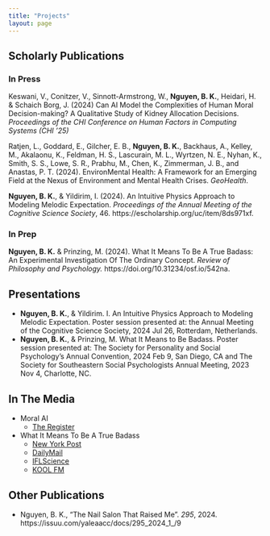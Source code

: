 ```yaml
---
title: "Projects"
layout: page
---
```


## Scholarly Publications
### In Press
Keswani, V., Conitzer, V., Sinnott-Armstrong, W., **Nguyen, B. K.**, Heidari, H. & Schaich Borg, J. (2024) Can AI Model the Complexities of Human Moral Decision-making? A Qualitative Study of Kidney Allocation Decisions. *Proceedings of the CHI Conference on Human Factors in Computing Systems (CHI '25)*

Ratjen, L., Goddard, E., Gilcher, E. B., **Nguyen, B. K.**, Backhaus, A., Kelley, M., Akalaonu, K., Feldman, H. S., Lascurain, M. L., Wyrtzen, N. E., Nyhan, K., Smith, S. S., Lowe, S. R., Prabhu, M., Chen, K., Zimmerman, J. B., and Anastas, P. T. (2024). EnvironMental Health: A Framework for an Emerging Field at the Nexus of Environment and Mental Health Crises. *GeoHealth*.

**Nguyen, B. K.**, & Yildirim, I. (2024). An Intuitive Physics Approach to Modeling Melodic Expectation. *Proceedings of the Annual Meeting of the Cognitive Science Society*, 46. https://escholarship.org/uc/item/8ds971xf.

### In Prep
**Nguyen, B. K.** & Prinzing, M. (2024). What It Means To Be A True Badass: An Experimental Investigation Of The Ordinary Concept. *Review of Philosophy and Psychology.* https://doi.org/10.31234/osf.io/542na.

## Presentations
- **Nguyen, B. K.**, & Yildirim. I. An Intuitive Physics Approach to Modeling Melodic Expectation. Poster session presented at: the Annual Meeting of the Cognitive Science Society, 2024 Jul 26, Rotterdam, Netherlands.
- **Nguyen, B. K.**, & Prinzing, M. What It Means to Be Badass. Poster session presented at: The Society for Personality and Social Psychology’s Annual Convention, 2024 Feb 9, San Diego, CA and The Society for Southeastern Social Psychologists Annual Meeting, 2023 Nov 4, Charlotte, NC.

## In The Media
- Moral AI
    -  [The Register](https://www.theregister.com/2025/03/08/ai_kidney_transplant_moral_decisions/)
- What It Means To Be A True Badass
    - [New York Post](https://nypost.com/2024/12/02/science/scientists-reveal-strict-criteria-that-make-someone-a-badass/)
    - [DailyMail](https://www.dailymail.co.uk/sciencetech/article-14148507/Scientists-reveal-exactly-makes-badass.html)
    - [IFLScience](https://www.iflscience.com/this-is-how-to-be-a-badass-according-to-science-77015)
    - [KOOL FM](https://1075koolfm.com/what-makes-someone-a-badass/)


## Other Publications
- Nguyen, B. K., "The Nail Salon That Raised Me". *295*, 2024. https://issuu.com/yaleaacc/docs/295_2024_1_/9

